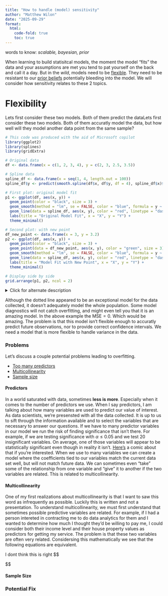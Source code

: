 ```yaml
---
title: "How to handle (model) sensitivity"
author: "Matthew Wilon"
date: "2025-09-29"
format:
  html:
    code-fold: true
    toc: true
---
```

words to know: *scalable, bayesian, prior*


When learning to build statisitcal models, the moment the model “fits” the data and your assumptions are met you tend to pat yourself on the back and call it a day. But in the *wild*, models need to be [flexible](#flexibility). They need to be resistant to our [prior beliefs](#Priors-Beliefs) potentially bleeding into the model. We will consider how sensitivity relates to these 2 topics.

# Flexibility

Lets first consider these two models. Both of them predict the dataLets first consider these two models. Both of them accuratly model the data, but how well will they model another data point from the same sample? 

```R
# This code was produced with the aid of Microsoft copilot
library(ggplot2)
library(splines)
library(gridExtra)

# Original data
df <- data.frame(x = c(1, 2, 3, 4), y = c(2, 3, 2.5, 3.5))

# Spline data
spline_df <- data.frame(x = seq(1, 4, length.out = 100))
spline_df$y <- predict(smooth.spline(df$x, df$y, df = 4), spline_df$x)$y

# First plot: original model fit
p1 <- ggplot(df, aes(x, y)) +
  geom_point(color = "black", size = 3) +
  geom_smooth(method = "lm", se = FALSE, color = "blue", formula = y ~ x) +
  geom_line(data = spline_df, aes(x, y), color = "red", linetype = "dashed") +
  labs(title = "Original Model Fit", x = "X", y = "Y") +
  theme_minimal()

# Second plot: with new point
df_new_point <- data.frame(x = 3, y = 3.2)
p2 <- ggplot(df, aes(x, y)) +
  geom_point(color = "black", size = 3) +
  geom_point(data = df_new_point, aes(x, y), color = "green", size = 3) +
  geom_smooth(method = "lm", se = FALSE, color = "blue", formula = y ~ x) +
  geom_line(data = spline_df, aes(x, y), color = "red", linetype = "dashed") +
  labs(title = "Model Fit with New Point", x = "X", y = "Y") +
  theme_minimal()

# Display side by side
grid.arrange(p1, p2, ncol = 2)
```

<details>
  <summary>Click for alternate description</summary>
  Two side-by-side plots comparing model fits. The left plot shows four black data points with a blue linear regression line and a red dashed overfitted curve passing through all points. On the right plot, the original lines remain unchanged. There are the same 4 black data points plus a new green data point. The green point has the same x value as another point, but a different y value. The point lies far from the overfitted curve, but close to the linear regression line.
</details>
  

Although the dotted line appeared to be an exceptional model for the data collected, it doesn't adequately model the whole population. Some model diagnostics will not catch overfitting, and might even tell you that it is an amazing model. In the above example the $\text{MSE} = 0$. Which would be amazing. The problem is that this model isn't flexible enough to accuratly predict future observations, nor to provide correct confidence intervals. We need a model that is more flexible to handle variance in the data.

### Problems

Let's discuss a couple potential problems leading to overfitting.

+ [Too many predictors](#predictors)
+ [Multicollinearity](#multicolliniarity)
+ [Sample size](#sample-size)

#### Predictors
  In a world saturated with data, sometimes **less is more**. Especially when it comes to the number of predictors we use. When I say predictors, I am talking about how many variables are used to predict our value of interest. As data scientists, we're presensted with all the data collected. It is up to us to sift through the information available and to select the variables that are necessary to answer our questions. If we have to many predictor variables in our model we run the risk of finding significance that isn't there. For example, if we are testing significance with $\alpha \le 0.05$ and we test 20 insignificant variables. On average, one of those variables will appear to be statistically significant even though in reality it isn't. [Here's](https://www.explainxkcd.com/wiki/index.php/882:_Significant) a comic about that if you're interested. When we use to many variables we can create a model where the coefficients tied to our variables match the current data set well, but will not match future data. We can sometimes even "take" some of the relationship from one variable and "give" it to another if the two variables are related. This is related to multicollinearity. 


#### Multicollinearity
One of my first realizations about multicollinearity is that I want to saw this word as infrequently as possible. Luckily this is written and not a presentation. To understand multicollinearity, we must first understand that sometimes possible predictive variables are related. For example, if I had a person intereted in contracting me to do data analytics for them and I wanted to determine how much I thought they'd be willing to pay me, I could consider both their income level and their house property values as predictors for getting my service. The problem is that these two variables are often very related. Considersing this mathematically we see that the following equations are equivalent.

I dont think this is right
$$
\begin{align}
  \begin{split}
  \text{Money Paid} &\propto 2 \cdot \text{Income Level } - 1 \cdot \text{House Property Value} \\
  \text{Money Paid} &\propto 40 \cdot \text{Income Level } - 20 \cdot \text{House Property Value} 
  \end{split}
\end{align}

$$

#### Sample Size


### Potential Fix


